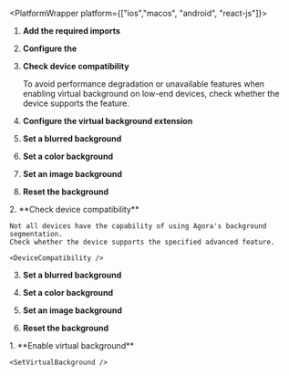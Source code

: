 

<PlatformWrapper platform={["ios","macos", "android", "react-js"]}>
        
1.  **Add the required imports**
    <ImportLibrary />

<PlatformWrapper platform="react-js">

2. **Configure the <Vg k="ENGINE"/>**

    <ConfigureEngine/>

3. **Check device compatibility**

    To avoid performance degradation or unavailable features when enabling virtual background on low-end devices, check whether the device supports the feature.

    <DeviceCompatibility />

3. **Configure the virtual background extension**

    <SetVirtualBackground />
4. **Set a blurred background**

    <BlurBackground />

1.  **Set a color background**

    <ColorBackground />

1.  **Set an image background**

    <ImageBackground />

1.  **Reset the background**

    <ResetBackground />
</PlatformWrapper>
<PlatformWrapper notAllowed="react-js">
2. **Check device compatibility**

    Not all devices have the capability of using Agora's background segmentation.
    Check whether the device supports the specified advanced feature.

    <DeviceCompatibility />

3. **Set a blurred background**

    <BlurBackground />

1.  **Set a color background**

    <ColorBackground />

1.  **Set an image background**

    <ImageBackground />

1.  **Reset the background**

    <ResetBackground />
</PlatformWrapper>
</PlatformWrapper>

<PlatformWrapper platform="unity">
1.  **Enable virtual background**

    <SetVirtualBackground />
</PlatformWrapper>